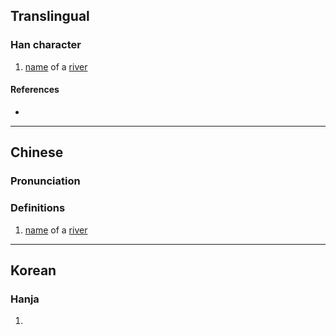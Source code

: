 {{character info}}
==Translingual==

===Han character===
{{Han char|rn=85|rad=水|as=13|sn=16|four=30114|canj=EBUG,XEBUG|ids=⿰氵睢}}

# [[name]] of a [[river]]

====References====
* {{Han ref|kx=0654.300|dkj=18451|dj=1065.080|hdz=31755.090|uh=6FC9|ud=28617|bh=EA41|bd=59969}}

{{yue-hanzi|jyut=|y=}}

----

==Chinese==
{{zh-forms}}

===Pronunciation===
{{zh-pron
|m=suī
|c=seoi1
|mc=y
|oc=y
|ma=
|cat=pn
}}

===Definitions===
{{zh-hanzi}}

# [[name]] of a [[river]]

----

==Korean==

===Hanja===
{{ko-hanja|hangeul=수|eumhun=|rv=su|mr=su|y=swu}}

# {{rfdef|ko|sort=水13}}